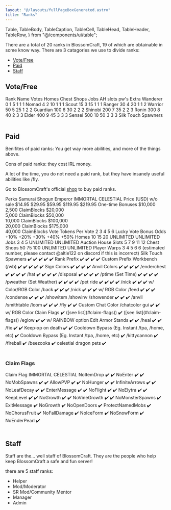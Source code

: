 ```yaml
---
layout: "@/layouts/fullPageBoxGenerated.astro"
title: "Ranks"
---
```


  Table,
  TableBody,
  TableCaption,
  TableCell,
  TableHead,
  TableHeader,
  TableRow,
} from "@/components/ui/table";

There are a total of 20 ranks in BlossomCraft, 19 of which are obtainable in some know way. There are 3 catagories we use to divide ranks:

- [Vote/Free](#votefree)
- [Paid](#paid)
- [Staff](#staff)

## Vote/Free

<Table>
  <TableHeader>
    <TableRow>
      <TableHead>Rank Name</TableHead>
      <TableHead>Votes</TableHead>
      <TableHead>Homes</TableHead>
      <TableHead>Chest Shops</TableHead>
      <TableHead>Jobs</TableHead>
      <TableHead>AH slots</TableHead>
      <TableHead>pw's</TableHead>
      <TableHead>Extra</TableHead>
    </TableRow>
  </TableHeader>
  <TableBody>
    <TableRow>
      <TableCell>Wanderer</TableCell>
      <TableCell>0</TableCell>
      <TableCell>1</TableCell>
      <TableCell>5</TableCell>
      <TableCell>1</TableCell>
      <TableCell>1</TableCell>
      <TableCell>1</TableCell>
      <TableCell></TableCell>
    </TableRow>
    <TableRow>
      <TableCell>Nomad</TableCell>
      <TableCell>4</TableCell>
      <TableCell>2</TableCell>
      <TableCell>10</TableCell>
      <TableCell>1</TableCell>
      <TableCell>1</TableCell>
      <TableCell>1</TableCell>
      <TableCell></TableCell>
    </TableRow>
    <TableRow>
      <TableCell>Scout</TableCell>
      <TableCell>15</TableCell>
      <TableCell>3</TableCell>
      <TableCell>15</TableCell>
      <TableCell>1</TableCell>
      <TableCell>1</TableCell>
      <TableCell>1</TableCell>
      <TableCell></TableCell>
    </TableRow>
    <TableRow>
      <TableCell>Ranger</TableCell>
      <TableCell>30</TableCell>
      <TableCell>4</TableCell>
      <TableCell>20</TableCell>
      <TableCell>1</TableCell>
      <TableCell>1</TableCell>
      <TableCell>2</TableCell>
      <TableCell></TableCell>
    </TableRow>
    <TableRow>
      <TableCell>Warrior</TableCell>
      <TableCell>50</TableCell>
      <TableCell>5</TableCell>
      <TableCell>25</TableCell>
      <TableCell>1</TableCell>
      <TableCell>2</TableCell>
      <TableCell>2</TableCell>
      <TableCell></TableCell>
    </TableRow>
    <TableRow>
      <TableCell>Guardian</TableCell>
      <TableCell>100</TableCell>
      <TableCell>6</TableCell>
      <TableCell>30</TableCell>
      <TableCell>2</TableCell>
      <TableCell>2</TableCell>
      <TableCell>2</TableCell>
      <TableCell></TableCell>
    </TableRow>
    <TableRow>
      <TableCell>Shinobi</TableCell>
      <TableCell>200</TableCell>
      <TableCell>7</TableCell>
      <TableCell>35</TableCell>
      <TableCell>2</TableCell>
      <TableCell>2</TableCell>
      <TableCell>3</TableCell>
      <TableCell></TableCell>
    </TableRow>
    <TableRow>
      <TableCell>Ronin</TableCell>
      <TableCell>300</TableCell>
      <TableCell>8</TableCell>
      <TableCell>40</TableCell>
      <TableCell>2</TableCell>
      <TableCell>3</TableCell>
      <TableCell>3</TableCell>
      <TableCell></TableCell>
    </TableRow>
    <TableRow>
      <TableCell>Elder</TableCell>
      <TableCell>400</TableCell>
      <TableCell>9</TableCell>
      <TableCell>45</TableCell>
      <TableCell>3</TableCell>
      <TableCell>3</TableCell>
      <TableCell>3</TableCell>
      <TableCell></TableCell>
    </TableRow>
    <TableRow>
      <TableCell>Sensei</TableCell>
      <TableCell>500</TableCell>
      <TableCell>10</TableCell>
      <TableCell>50</TableCell>
      <TableCell>3</TableCell>
      <TableCell>3</TableCell>
      <TableCell>3</TableCell>
      <TableCell>Silk Touch Spawners</TableCell>
    </TableRow>
  </TableBody>
</Table>

## Paid

Benifites of paid ranks:
You get way more abilities, and more of the things above.

Cons of paid ranks:
they cost IRL money.

A lot of the time, you do not need a paid rank, but they have insanely useful abilities like /fly.

Go to BlossomCraft's official [shop](https://shop.blossomcraft.org) to buy paid ranks.

<Table>
  <TableHeader>
    <TableRow>
      <TableHead>Perks</TableHead>
      <TableHead>Samurai</TableHead>
      <TableHead>Shogun</TableHead>
      <TableHead>Emperor</TableHead>
      <TableHead>IMMORTAL</TableHead>
      <TableHead>CELESTIAL</TableHead>
    </TableRow>
  </TableHeader>
  <TableBody>
    <TableRow>
      <TableCell>Price (USD) w/o sale</TableCell>
      <TableCell>$14.95</TableCell>
      <TableCell>$29.95</TableCell>
      <TableCell>$59.95</TableCell>
      <TableCell>$119.95</TableCell>
      <TableCell>$219.95</TableCell>
    </TableRow>
    <TableRow>
      <TableCell>One-time Bonuses</TableCell>
      <TableCell>
        $10,000
        <br />
        2,500 ClaimBlocks
      </TableCell>
      <TableCell>
        $20,000
        <br />
        5,000 ClaimBlocks
      </TableCell>
      <TableCell>
        $50,000
        <br />
        10,000 ClaimBlocks
      </TableCell>
      <TableCell>
        $100,000
        <br />
        20,000 ClaimBlocks
      </TableCell>
      <TableCell>
        $175,000
        <br />
        40,000 ClaimBlocks
      </TableCell>
    </TableRow>
    <TableRow>
      <TableCell>Vote Tokens Per Vote</TableCell>
      <TableCell>2</TableCell>
      <TableCell>3</TableCell>
      <TableCell>4</TableCell>
      <TableCell>5</TableCell>
      <TableCell>6</TableCell>
    </TableRow>
    <TableRow>
      <TableCell>Lucky Vote Bonus Odds</TableCell>
      <TableCell>+10%</TableCell>
      <TableCell>+20%</TableCell>
      <TableCell>+30%</TableCell>
      <TableCell>+40%</TableCell>
      <TableCell>+50%</TableCell>
    </TableRow>
    <TableRow>
      <TableCell>Homes</TableCell>
      <TableCell>10</TableCell>
      <TableCell>15</TableCell>
      <TableCell>20</TableCell>
      <TableCell>UNLIMITED</TableCell>
      <TableCell>UNLIMITED</TableCell>
    </TableRow>
    <TableRow>
      <TableCell>Jobs</TableCell>
      <TableCell>3</TableCell>
      <TableCell>4</TableCell>
      <TableCell>5</TableCell>
      <TableCell>UNLIMITED</TableCell>
      <TableCell>UNLIMITED</TableCell>
    </TableRow>
    <TableRow>
      <TableCell>Auction House Slots</TableCell>
      <TableCell>5</TableCell>
      <TableCell>7</TableCell>
      <TableCell>9</TableCell>
      <TableCell>11</TableCell>
      <TableCell>12</TableCell>
    </TableRow>
    <TableRow>
      <TableCell>Chest Shops</TableCell>
      <TableCell>50</TableCell>
      <TableCell>75</TableCell>
      <TableCell>100</TableCell>
      <TableCell>UNLIMITED</TableCell>
      <TableCell>UNLIMITED</TableCell>
    </TableRow>
    <TableRow>
      <TableCell>Player Warps</TableCell>
      <TableCell>3</TableCell>
      <TableCell>4</TableCell>
      <TableCell>5</TableCell>
      <TableCell>6</TableCell>
      <TableCell>
        6 (estimated number, please contact @altie122 on discord if this is
        incorrect)
      </TableCell>
    </TableRow>
    <TableRow>
      <TableCell>Silk Touch Spawners</TableCell>
      <TableCell>✔️</TableCell>
      <TableCell>✔️</TableCell>
      <TableCell>✔️</TableCell>
      <TableCell>✔️</TableCell>
      <TableCell>✔️</TableCell>
    </TableRow>
    <TableRow>
      <TableCell>Rank Prefix</TableCell>
      <TableCell>✔️</TableCell>
      <TableCell>✔️</TableCell>
      <TableCell>✔️</TableCell>
      <TableCell>✔️</TableCell>
      <TableCell>Custom Prefix</TableCell>
    </TableRow>
    <TableRow>
      <TableCell>Workbench (/wb)</TableCell>
      <TableCell>✔️</TableCell>
      <TableCell>✔️</TableCell>
      <TableCell>✔️</TableCell>
      <TableCell>✔️</TableCell>
      <TableCell>✔️</TableCell>
    </TableRow>
    <TableRow>
      <TableCell>Sign Colors</TableCell>
      <TableCell></TableCell>
      <TableCell>✔️</TableCell>
      <TableCell>✔️</TableCell>
      <TableCell>✔️</TableCell>
      <TableCell>✔️</TableCell>
    </TableRow>
    <TableRow>
      <TableCell>Anvil Colors</TableCell>
      <TableCell></TableCell>
      <TableCell>✔️</TableCell>
      <TableCell>✔️</TableCell>
      <TableCell>✔️</TableCell>
      <TableCell>✔️</TableCell>
    </TableRow>
    <TableRow>
      <TableCell>/enderchest</TableCell>
      <TableCell></TableCell>
      <TableCell>✔️</TableCell>
      <TableCell>✔️</TableCell>
      <TableCell>✔️</TableCell>
      <TableCell>✔️</TableCell>
    </TableRow>
    <TableRow>
      <TableCell>/hat</TableCell>
      <TableCell></TableCell>
      <TableCell>✔️</TableCell>
      <TableCell>✔️</TableCell>
      <TableCell>✔️</TableCell>
      <TableCell>✔️</TableCell>
    </TableRow>
    <TableRow>
      <TableCell>/disposal</TableCell>
      <TableCell></TableCell>
      <TableCell>✔️</TableCell>
      <TableCell>✔️</TableCell>
      <TableCell>✔️</TableCell>
      <TableCell>✔️</TableCell>
    </TableRow>
    <TableRow>
      <TableCell>/ptime (Set Time)</TableCell>
      <TableCell></TableCell>
      <TableCell>✔️</TableCell>
      <TableCell>✔️</TableCell>
      <TableCell>✔️</TableCell>
      <TableCell>✔️</TableCell>
    </TableRow>
    <TableRow>
      <TableCell>/pweather (Set Weather)</TableCell>
      <TableCell></TableCell>
      <TableCell>✔️</TableCell>
      <TableCell>✔️</TableCell>
      <TableCell>✔️</TableCell>
      <TableCell>✔️</TableCell>
    </TableRow>
    <TableRow>
      <TableCell>/pet ride</TableCell>
      <TableCell></TableCell>
      <TableCell>✔️</TableCell>
      <TableCell>✔️</TableCell>
      <TableCell>✔️</TableCell>
      <TableCell>✔️</TableCell>
    </TableRow>
    <TableRow>
      <TableCell>/nick</TableCell>
      <TableCell></TableCell>
      <TableCell></TableCell>
      <TableCell>✔️</TableCell>
      <TableCell>✔️</TableCell>
      <TableCell>✔️ w/ Color/RGB Color</TableCell>
    </TableRow>
    <TableRow>
      <TableCell>/back</TableCell>
      <TableCell></TableCell>
      <TableCell></TableCell>
      <TableCell>✔️</TableCell>
      <TableCell>✔️</TableCell>
      <TableCell>✔️</TableCell>
    </TableRow>
    <TableRow>
      <TableCell>/nick</TableCell>
      <TableCell></TableCell>
      <TableCell></TableCell>
      <TableCell>✔️</TableCell>
      <TableCell>✔️</TableCell>
      <TableCell>✔️ w/ RGB Color</TableCell>
    </TableRow>
    <TableRow>
      <TableCell>/feed</TableCell>
      <TableCell></TableCell>
      <TableCell></TableCell>
      <TableCell>✔️</TableCell>
      <TableCell>✔️</TableCell>
      <TableCell>✔️</TableCell>
    </TableRow>
    <TableRow>
      <TableCell>/condense</TableCell>
      <TableCell></TableCell>
      <TableCell></TableCell>
      <TableCell>✔️</TableCell>
      <TableCell>✔️</TableCell>
      <TableCell>✔️</TableCell>
    </TableRow>
    <TableRow>
      <TableCell>/showitem /showinv /showender</TableCell>
      <TableCell></TableCell>
      <TableCell></TableCell>
      <TableCell>✔️</TableCell>
      <TableCell>✔️</TableCell>
      <TableCell>✔️</TableCell>
    </TableRow>
    <TableRow>
      <TableCell>/anvil /smithtable /loom</TableCell>
      <TableCell></TableCell>
      <TableCell></TableCell>
      <TableCell>✔️</TableCell>
      <TableCell>✔️</TableCell>
      <TableCell>✔️</TableCell>
    </TableRow>
    <TableRow>
      <TableCell>/fly</TableCell>
      <TableCell></TableCell>
      <TableCell></TableCell>
      <TableCell></TableCell>
      <TableCell>✔️</TableCell>
      <TableCell>✔️</TableCell>
    </TableRow>
    <TableRow>
      <TableCell>Custom Chat Color /chatcolor gui</TableCell>
      <TableCell></TableCell>
      <TableCell></TableCell>
      <TableCell></TableCell>
      <TableCell>✔️</TableCell>
      <TableCell>✔️ w/ RGB Color</TableCell>
    </TableRow>
    <TableRow>
      <TableCell>Claim Flags</TableCell>
      <TableCell></TableCell>
      <TableCell></TableCell>
      <TableCell></TableCell>
      <TableCell>✔️ ([see list](#claim-flags))</TableCell>
      <TableCell>✔️ ([see list](#claim-flags))</TableCell>
    </TableRow>
    <TableRow>
      <TableCell>/eglow</TableCell>
      <TableCell></TableCell>
      <TableCell></TableCell>
      <TableCell></TableCell>
      <TableCell>✔️</TableCell>
      <TableCell>✔️ w/ RAINBOW option</TableCell>
    </TableRow>
    <TableRow>
      <TableCell>Edit Armor Stands</TableCell>
      <TableCell></TableCell>
      <TableCell></TableCell>
      <TableCell></TableCell>
      <TableCell>✔️</TableCell>
      <TableCell>✔️</TableCell>
    </TableRow>
    <TableRow>
      <TableCell>/heal</TableCell>
      <TableCell></TableCell>
      <TableCell></TableCell>
      <TableCell></TableCell>
      <TableCell>✔️</TableCell>
      <TableCell>✔️</TableCell>
    </TableRow>
    <TableRow>
      <TableCell>/fix</TableCell>
      <TableCell></TableCell>
      <TableCell></TableCell>
      <TableCell></TableCell>
      <TableCell>✔️</TableCell>
      <TableCell>✔️</TableCell>
    </TableRow>
    <TableRow>
      <TableCell>Keep-xp on death</TableCell>
      <TableCell></TableCell>
      <TableCell></TableCell>
      <TableCell></TableCell>
      <TableCell>✔️</TableCell>
      <TableCell>✔️</TableCell>
    </TableRow>
    <TableRow>
      <TableCell>Cooldown Bypass (Eg. Instant /tpa, /home, etc)</TableCell>
      <TableCell></TableCell>
      <TableCell></TableCell>
      <TableCell></TableCell>
      <TableCell></TableCell>
      <TableCell>✔️</TableCell>
    </TableRow>
    <TableRow>
      <TableCell>Cooldown Bypass (Eg. Instant /tpa, /home, etc)</TableCell>
      <TableCell></TableCell>
      <TableCell></TableCell>
      <TableCell></TableCell>
      <TableCell></TableCell>
      <TableCell>✔️</TableCell>
    </TableRow>
    <TableRow>
      <TableCell>/kittycannon</TableCell>
      <TableCell></TableCell>
      <TableCell></TableCell>
      <TableCell></TableCell>
      <TableCell></TableCell>
      <TableCell>✔️</TableCell>
    </TableRow>
    <TableRow>
      <TableCell>/fireball</TableCell>
      <TableCell></TableCell>
      <TableCell></TableCell>
      <TableCell></TableCell>
      <TableCell></TableCell>
      <TableCell>✔️</TableCell>
    </TableRow>
    <TableRow>
      <TableCell>/beezooka</TableCell>
      <TableCell></TableCell>
      <TableCell></TableCell>
      <TableCell></TableCell>
      <TableCell></TableCell>
      <TableCell>✔️</TableCell>
    </TableRow>
    <TableRow>
      <TableCell>celestial dragon pets</TableCell>
      <TableCell></TableCell>
      <TableCell></TableCell>
      <TableCell></TableCell>
      <TableCell></TableCell>
      <TableCell>✔️</TableCell>
    </TableRow>
  </TableBody>
</Table>

### Claim Flags

<Table>
  <TableHeader>
    <TableRow>
      <TableHead>Claim Flag</TableHead>
      <TableHead>IMMORTAL</TableHead>
      <TableHead>CELESTIAL</TableHead>
    </TableRow>
  </TableHeader>
  <TableBody>
    <TableRow>
      <TableCell>NoItemDrop</TableCell>
      <TableCell>✔️</TableCell>
      <TableCell>✔️</TableCell>
    </TableRow>
    <TableRow>
      <TableCell>NoEnter</TableCell>
      <TableCell>✔️</TableCell>
      <TableCell>✔️</TableCell>
    </TableRow>
    <TableRow>
      <TableCell>NoMobSpawns</TableCell>
      <TableCell>✔️</TableCell>
      <TableCell>✔️</TableCell>
    </TableRow>
    <TableRow>
      <TableCell>AllowPVP</TableCell>
      <TableCell>✔️</TableCell>
      <TableCell>✔️</TableCell>
    </TableRow>
    <TableRow>
      <TableCell>NoHunger</TableCell>
      <TableCell>✔️</TableCell>
      <TableCell>✔️</TableCell>
    </TableRow>
    <TableRow>
      <TableCell>InfiniteArrows</TableCell>
      <TableCell>✔️</TableCell>
      <TableCell>✔️</TableCell>
    </TableRow>
    <TableRow>
      <TableCell>NoLeafDecay</TableCell>
      <TableCell>✔️</TableCell>
      <TableCell>✔️</TableCell>
    </TableRow>
    <TableRow>
      <TableCell>EnterMessage</TableCell>
      <TableCell>✔️</TableCell>
      <TableCell>✔️</TableCell>
    </TableRow>
    <TableRow>
      <TableCell>NoFlight</TableCell>
      <TableCell>✔️</TableCell>
      <TableCell>✔️</TableCell>
    </TableRow>
    <TableRow>
      <TableCell>NoElytra</TableCell>
      <TableCell>✔️</TableCell>
      <TableCell>✔️</TableCell>
    </TableRow>
    <TableRow>
      <TableCell>KeepLevel</TableCell>
      <TableCell>✔️</TableCell>
      <TableCell>✔️</TableCell>
    </TableRow>
    <TableRow>
      <TableCell>NoGrowth</TableCell>
      <TableCell>✔️</TableCell>
      <TableCell>✔️</TableCell>
    </TableRow>
    <TableRow>
      <TableCell>NoVineGrowth</TableCell>
      <TableCell>✔️</TableCell>
      <TableCell>✔️</TableCell>
    </TableRow>
    <TableRow>
      <TableCell>NoMonsterSpawns</TableCell>
      <TableCell></TableCell>
      <TableCell>✔️</TableCell>
    </TableRow>
    <TableRow>
      <TableCell>ExitMessage</TableCell>
      <TableCell></TableCell>
      <TableCell>✔️</TableCell>
    </TableRow>
    <TableRow>
      <TableCell>NoGrowth</TableCell>
      <TableCell></TableCell>
      <TableCell>✔️</TableCell>
    </TableRow>
    <TableRow>
      <TableCell>NoOpenDoors</TableCell>
      <TableCell></TableCell>
      <TableCell>✔️</TableCell>
    </TableRow>
    <TableRow>
      <TableCell>ProtectNamedMobs</TableCell>
      <TableCell></TableCell>
      <TableCell>✔️</TableCell>
    </TableRow>
    <TableRow>
      <TableCell>NoChorusFruit</TableCell>
      <TableCell></TableCell>
      <TableCell>✔️</TableCell>
    </TableRow>
    <TableRow>
      <TableCell>NoFallDamage</TableCell>
      <TableCell></TableCell>
      <TableCell>✔️</TableCell>
    </TableRow>
    <TableRow>
      <TableCell>NoIceForm</TableCell>
      <TableCell></TableCell>
      <TableCell>✔️</TableCell>
    </TableRow>
    <TableRow>
      <TableCell>NoSnowForm</TableCell>
      <TableCell></TableCell>
      <TableCell>✔️</TableCell>
    </TableRow>
    <TableRow>
      <TableCell>NoEnderPearl</TableCell>
      <TableCell></TableCell>
      <TableCell>✔️</TableCell>
    </TableRow>
  </TableBody>
</Table>

## Staff

Staff are the... well staff of BlossomCraft. They are the people who help keep BlossomCraft a safe and fun server!

there are 5 staff ranks:

- Helper
- Mod/Moderator
- SR Mod/Community Mentor
- Manager
- Admin